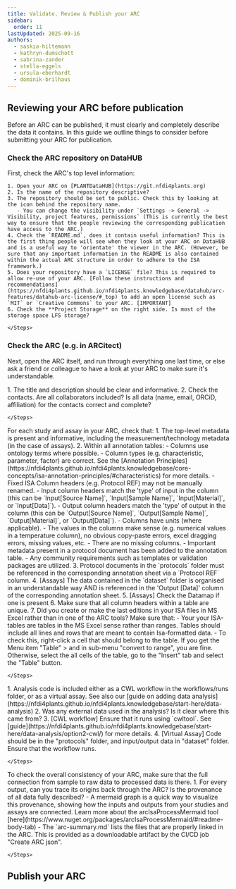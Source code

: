 ```yaml
---
title: Validate, Review & Publish your ARC
sidebar:
  order: 11
lastUpdated: 2025-09-16
authors:
  - saskia-hiltemann
  - kathryn-dumschott
  - sabrina-zander
  - stella-eggels
  - ursula-eberhardt
  - dominik-brilhaus
---
```





<ValidateARC />


## Reviewing your ARC before publication

Before an ARC can be published, it must clearly and completely describe the data it contains. In this guide we outline things to consider before submitting your ARC for publication.

### Check the ARC repository on DataHUB

First, check the ARC's top level information:

<Card icon="pen" title="DataHUB repository">
    <Steps>

    1. Open your ARC on [PLANTDataHUB](https://git.nfdi4plants.org)
    2. Is the name of the repository descriptive?
    3. The repository should be set to public. Check this by looking at the icon behind the repository name.
       - You can change the visibility under `Settings -> General -> Visibility, project features, permissions` (This is currently the best way to ensure that the people reviewing the corresponding publication have access to the ARC.)
    4. Check the `README.md`, does it contain useful information? This is the first thing people will see when they look at your ARC on DataHUB and is a useful way to 'orientate' the viewer in the ARC. (However, be sure that any important information in the README is also contained within the actual ARC structure in order to adhere to the ISA framework.)
    5. Does your repository have a `LICENSE` file? This is required to allow re-use of your ARC. [Follow these instructions and recommendations](https://nfdi4plants.github.io/nfdi4plants.knowledgebase/datahub/arc-features/datahub-arc-license/#_top) to add an open license such as `MIT` or `Creative Commons` to your ARC. [IMPORTANT]
    6. Check the **Project Storage** on the right side. Is most of the storage space LFS storage?

    </Steps>
</Card>

### Check the ARC (e.g. in ARCitect)

Next, open the ARC itself, and run through everything one last time, or else ask a friend or colleague to have a look at your ARC to make sure it's understandable.

<Card icon="pen" title="Investigation">
    <Steps>
    1. The title and description should be clear and informative.
    2. Check the contacts. Are all collaborators included? Is all data (name, email, ORCiD, affiliation) for the contacts correct and complete?

    </Steps>
</Card>

<Card icon="pen" title="Studies and Assays">
For each study and assay in your ARC, check that:
    <Steps>
    1. The top-level metadata is present and informative, including the measurement/technology metadata (in the case of assays).
    2. Within all annotation tables:
       - Columns use ontology terms where possible.
       - Column types (e.g. characteristic, parameter, factor) are correct. See the [Annotation Principles](https://nfdi4plants.github.io/nfdi4plants.knowledgebase/core-concepts/isa-annotation-principles/#characteristics) for more details.
       - Fixed ISA Column headers (e.g. Protocol REF) may not be manually renamed.
       - Input column headers match the 'type' of input in the column (this can be `Input[Source Name]`, `Input[Sample Name]`, `Input[Material]`, or `Input[Data]`).
       - Output column headers match the 'type' of output in the column (this can be `Output[Source Name]`, `Output[Sample Name]`, `Output[Material]`, or `Output[Data]`).
       - Columns have units (where applicable).
       - The values in the columns make sense (e.g. numerical values in a temperature column), no obvious copy-paste errors, excel dragging errors, missing values, etc.
       - There are no missing columns.
         - Important metadata present in a protocol document has been added to the annotation table.
         - Any community requirements such as templates or validation packages are utilized.
    3. Protocol documents in the `protocols` folder must be referenced in the corresponding annotation sheet via a `Protocol REF` column.
    4. [Assays] The data contained in the `dataset` folder is organised in an understandable way AND is referenced in the 'Output [Data]' column of the corresponding annotation sheet.
    5. [Assays] Check the Datamap if one is present
    6. Make sure that all column headers within a table are unique.
    7. Did you create or make the last editions in your ISA files in MS Excel rather than in one of the ARC tools? Make sure that:
       - Your your ISA-tables are tables in the MS Excel sense rather than ranges. Tables should include all lines and rows that are meant to contain Isa-formatted data.
       - To check this, right-click a cell that should belong to the table. If you get the Menu item "Table" > and in sub-menu "convert to range", you are fine. Otherwise, select the all cells of the table, go to the "Insert" tab and select the "Table" button.


    </Steps>
</Card>

<Card icon="pen" title="Runs and Workflows">
    <Steps>
    1. Analysis code is included either as a CWL workflow in the workflows/runs folder, or as a virtual assay.
       See also our [guide on adding data analysis](https://nfdi4plants.github.io/nfdi4plants.knowledgebase/start-here/data-analysis)
    2. Was any external data used in the analysis? Is it clear where this came from?
    3. [CWL workflow] Ensure that it runs using `cwltool`. See [guide](https://nfdi4plants.github.io/nfdi4plants.knowledgebase/start-here/data-analysis/option2-cwl/) for more details.
    4. [Virtual Assay] Code should be in the "protocols" folder, and input/output  data in "dataset" folder. Ensure that the workflow runs.

    </Steps>
</Card>

<Card icon="pen" title="All together">
To check the overall consistency of your ARC, make sure that the full connection from sample to raw data to processed data is there.
    <Steps>
    1. For every output, can you trace its origins back through the ARC? Is the provenance of all data fully described?
       - A mermaid graph is a quick way to visualize this provenance, showing how the inputs and outputs from your studies and assays are connected. Learn more about the arcIsaProcessMermaid tool [here](https://www.nuget.org/packages/arcIsaProcessMermaid/#readme-body-tab)
       - The `arc-summary.md` lists the files that are properly linked in the ARC. This is provided as a downloadable artifact by the CI/CD job "Create ARC json".

    </Steps>
</Card>



## Publish your ARC
